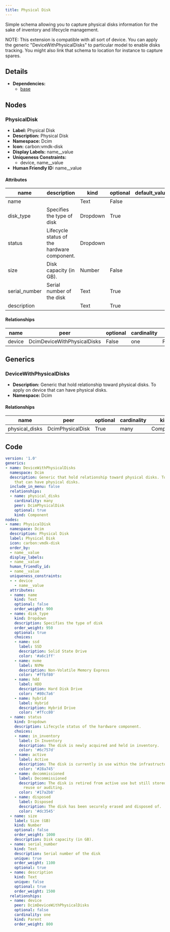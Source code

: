 ```yaml
---
title: Physical Disk
---
```


Simple schema allowing you to capture physical disks information for the sake of inventory and lifecycle management.

NOTE: This extension is compatible with all sort of device. You can apply the generic "DeviceWithPhysicalDisks" to particular model to enable disks tracking. You might also link that schema to location for instance to capture spares.


## Details

- **Dependencies:**
  - [base](dcim)

## Nodes

### PhysicalDisk

- **Label:** Physical Disk
- **Description:** Physical Disk
- **Namespace:** Dcim
- **Icon:** carbon:vmdk-disk
- **Display Labels:** name__value
- **Uniqueness Constraints:**
    - device, name__value
- **Human Friendly ID:** name__value

#### Attributes

| name | description | kind | optional | default_value | choices |
| ---- | ----------- | ---- | -------- | ------------- | ------- |
| name |  | Text | False |  |  |
| disk_type | Specifies the type of disk | Dropdown | True |  | ssd, nvme, hdd, hybrid |
| status | Lifecycle status of the hardware component. | Dropdown |  |  | in_inventory, active, decommissioned, disposed |
| size | Disk capacity (in GB). | Number | False |  |  |
| serial_number | Serial number of the disk | Text | True |  |  |
| description |  | Text | True |  |  |

#### Relationships

| name | peer | optional | cardinality | kind |
| ---- | ---- | -------- | ----------- | ---- |
| device | DcimDeviceWithPhysicalDisks | False | one | Parent |

## Generics

### DeviceWithPhysicalDisks

- **Description:** Generic that hold relationship toward physical disks. To apply on device that can have physical disks.
- **Namespace:** Dcim


#### Relationships

| name | peer | optional | cardinality | kind |
| ---- | ---- | -------- | ----------- | ---- |
| physical_disks | DcimPhysicalDisk | True | many | Component |


## Code

```yaml
version: '1.0'
generics:
- name: DeviceWithPhysicalDisks
  namespace: Dcim
  description: Generic that hold relationship toward physical disks. To apply on device
    that can have physical disks.
  include_in_menu: false
  relationships:
  - name: physical_disks
    cardinality: many
    peer: DcimPhysicalDisk
    optional: true
    kind: Component
nodes:
- name: PhysicalDisk
  namespace: Dcim
  description: Physical Disk
  label: Physical Disk
  icon: carbon:vmdk-disk
  order_by:
  - name__value
  display_labels:
  - name__value
  human_friendly_id:
  - name__value
  uniqueness_constraints:
  - - device
    - name__value
  attributes:
  - name: name
    kind: Text
    optional: false
    order_weight: 900
  - name: disk_type
    kind: Dropdown
    description: Specifies the type of disk
    order_weight: 950
    optional: true
    choices:
    - name: ssd
      label: SSD
      description: Solid State Drive
      color: '#a6c1ff'
    - name: nvme
      label: NVMe
      description: Non-Volatile Memory Express
      color: '#ffbf80'
    - name: hdd
      label: HDD
      description: Hard Disk Drive
      color: '#80c7a6'
    - name: hybrid
      label: Hybrid
      description: Hybrid Drive
      color: '#ffcc80'
  - name: status
    kind: Dropdown
    description: Lifecycle status of the hardware component.
    choices:
    - name: in_inventory
      label: In Inventory
      description: The disk is newly acquired and held in inventory.
      color: '#6c757d'
    - name: active
      label: Active
      description: The disk is currently in use within the infrastructure.
      color: '#28a745'
    - name: decommissioned
      label: Decommissioned
      description: The disk is retired from active use but still stored for potential
        reuse or auditing.
      color: '#17a2b8'
    - name: disposed
      label: Disposed
      description: The disk has been securely erased and disposed of.
      color: '#dc3545'
  - name: size
    label: Size (GB)
    kind: Number
    optional: false
    order_weight: 1000
    description: Disk capacity (in GB).
  - name: serial_number
    kind: Text
    description: Serial number of the disk
    unique: true
    order_weight: 1100
    optional: true
  - name: description
    kind: Text
    unique: false
    optional: true
    order_weight: 1500
  relationships:
  - name: device
    peer: DcimDeviceWithPhysicalDisks
    optional: false
    cardinality: one
    kind: Parent
    order_weight: 800

```